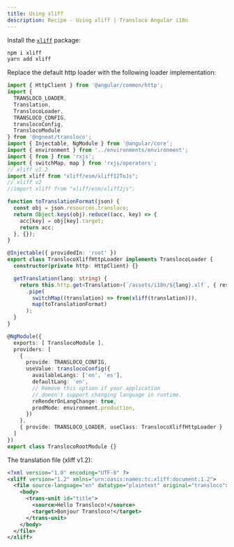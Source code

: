 ```yaml
---
title: Using xliff
description: Recipe - Using xliff | Transloco Angular i18n
---
```


Install the [`xliff`](https://www.npmjs.com/package/xliff) package:
```bash
npm i xliff
yarn add xliff
```

Replace the default http loader with the following loader implementation:

```ts title="transloco-root.module.ts"
import { HttpClient } from '@angular/common/http';
import {
  TRANSLOCO_LOADER,
  Translation,
  TranslocoLoader,
  TRANSLOCO_CONFIG,
  translocoConfig,
  TranslocoModule
} from '@ngneat/transloco';
import { Injectable, NgModule } from '@angular/core';
import { environment } from '../environments/environment';
import { from } from 'rxjs';
import { switchMap, map } from 'rxjs/operators';
// xliff v1.2
import xliff from "xliff/esm/xliff12ToJs";
// xliff v2
//import xliff from "xliff/esm/xliff2js";

function toTranslationFormat(json) {
  const obj = json.resources.transloco;
  return Object.keys(obj).reduce((acc, key) => {
    acc[key] = obj[key].target;
    return acc;
  }, {});
}

@Injectable({ providedIn: 'root' })
export class TranslocoXliffHttpLoader implements TranslocoLoader {
  constructor(private http: HttpClient) {}

  getTranslation(lang: string) {
    return this.http.get<Translation>(`/assets/i18n/${lang}.xlf`, { responseType: 'text' })
      .pipe(
        switchMap((translation) => from(xliff(translation))), 
        map(toTranslationFormat)
      );
  }
}

@NgModule({
  exports: [ TranslocoModule ],
  providers: [
    {
      provide: TRANSLOCO_CONFIG,
      useValue: translocoConfig({
        availableLangs: ['en', 'es'],
        defaultLang: 'en',
        // Remove this option if your application
        // doesn't support changing language in runtime.
        reRenderOnLangChange: true,
        prodMode: environment.production,
      })
    },
    { provide: TRANSLOCO_LOADER, useClass: TranslocoXliffHttpLoader }
  ]
})
export class TranslocoRootModule {}
```

The translation file (xliff v1.2):

```xml
<?xml version="1.0" encoding="UTF-8" ?>
<xliff version="1.2" xmlns="urn:oasis:names:tc:xliff:document:1.2">
  <file source-language="en" datatype="plaintext" original="transloco">
    <body>
      <trans-unit id="title">
        <source>Hello Transloco!</source>
        <target>Bonjour Transloco!</target>
      </trans-unit>
    </body>
  </file>
</xliff>
```
